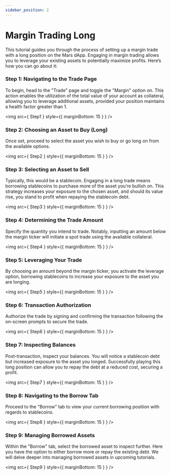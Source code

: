 ```yaml
---
sidebar_position: 2
---
```



# Margin Trading Long

This tutorial guides you through the process of setting up a margin trade with a long position on the Mars dApp. Engaging in margin trading allows you to leverage your existing assets to potentially maximize profits. Here’s how you can go about it:

### Step 1: Navigating to the Trade Page

To begin, head to the "Trade" page and toggle the "Margin" option on. This action enables the utilization of the total value of your account as collateral, allowing you to leverage additional assets, provided your position maintains a health factor greater than 1.

<img src={ Step1 } style={{ marginBottom: 15 } } />

### Step 2: Choosing an Asset to Buy (Long)

Once set, proceed to select the asset you wish to buy or go long on from the available options.

<img src={ Step2 } style={{ marginBottom: 15 } } />

### Step 3: Selecting an Asset to Sell

Typically, this would be a stablecoin. Engaging in a long trade means borrowing stablecoins to purchase more of the asset you’re bullish on. This strategy increases your exposure to the chosen asset, and should its value rise, you stand to profit when repaying the stablecoin debt.

<img src={ Step3 } style={{ marginBottom: 15 } } />

### Step 4: Determining the Trade Amount

Specify the quantity you intend to trade. Notably, inputting an amount below the margin ticker will initiate a spot trade using the available collateral.

<img src={ Step4 } style={{ marginBottom: 15 } } />

### Step 5: Leveraging Your Trade

By choosing an amount beyond the margin ticker, you activate the leverage option, borrowing stablecoins to increase your exposure to the asset you are longing.

<img src={ Step5 } style={{ marginBottom: 15 } } />

### Step 6: Transaction Authorization

Authorize the trade by signing and confirming the transaction following the on-screen prompts to secure the trade.

<img src={ Step6 } style={{ marginBottom: 15 } } />

### Step 7: Inspecting Balances

Post-transaction, inspect your balances. You will notice a stablecoin debt but increased exposure to the asset you longed. Successfully playing this long position can allow you to repay the debt at a reduced cost, securing a profit.

<img src={ Step7 } style={{ marginBottom: 15 } } />

### Step 8: Navigating to the Borrow Tab

Proceed to the "Borrow" tab to view your current borrowing position with regards to stablecoins.

<img src={ Step8 } style={{ marginBottom: 15 } } />

### Step 9: Managing Borrowed Assets

Within the "Borrow" tab, select the borrowed asset to inspect further. Here you have the option to either borrow more or repay the existing debt. We will delve deeper into managing borrowed assets in upcoming tutorials.

<img src={ Step9 } style={{ marginBottom: 15 } } />
